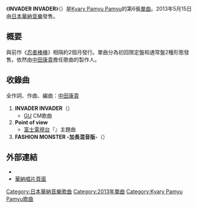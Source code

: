 {{expand|time=2013-09-27T05:03:53+00:00}}
{{Infobox Single
| Name            = INVADER INVADER
| Artist          = [[Kyary_Pamyu_Pamyu|Kyary Pamyu Pamyu]]
| Cover = invaderkyary.jpg
| Caption = 通常盤封面
| Album           = [[這什麼啊?|這什麼啊?]]
| B-side          = Point of view<br/>FASHION MONSTER -加長混音版-
| Released        = 2013年5月15日
| Format          = [[CD|CD]]<br/>[[數位下載|數位下載]]
| Recorded        = 
| Genre           = [[J-POP|J-POP]]/[[電子音樂|電子音樂]]/[[迴響貝斯|迴響貝斯]]/[[流行電音|流行電音]]
| Label           = [[日本華納音樂|unBORDE]]
| Writer          = [[中田康貴|中田康貴]]
| Producer        = 中田康貴
| Certification   = 
| Chart position  = 
| Last single     = [[忍者棒棒|忍者棒棒]]<br/>（2013年）
| This single     = '''INVADER INVADER'''<br/>（2013年）
| Next single     = [[浪費NIGHT樂園|浪費NIGHT樂園]]<br/>（2013年）
}}
《'''INVADER INVADER'''》（{{lang-ja|'''インベーダーインベーダー'''}}）是[[Kyary_Pamyu_Pamyu|Kyary Pamyu Pamyu]]的第6張[[單曲|單曲]]。2013年5月15日由[[日本華納音樂|日本華納音樂]]發售。

== 概要 ==
與前作《[[忍者棒棒|忍者棒棒]]》相隔約2個月發行。單曲分為初回限定盤和通常盤2種形態發售。依然由[[中田康貴|中田康貴]]擔任歌曲的製作人。
== 收錄曲 ==
全作詞、作曲、編曲：[[中田康貴|中田康貴]]

# '''INVADER INVADER'''（{{lang|ja|インベーダーインベーダー}}） 
#* [[GU|GU]] CM歌曲 
# '''Point of view'''
#* [[富士電視台|富士電視台]]『{{link-ja|アゲるテレビ|アゲるテレビ}}』主題曲
# '''FASHION MONSTER -加長混音版-'''（{{lang|ja|ファッションモンスター（extended mix）}}）

== 外部連結 ==
* {{youtube|jcIOg_m-bp4|《INVADER INVADER》音樂影片}}
* [https://web.archive.org/web/20140512232332/http://www.warnermusic.com.tw/store/item/3315 華納唱片頁面]

{{Kyary Pamyu Pamyu}}
[[Category:日本華納音樂歌曲|Category:日本華納音樂歌曲]]
[[Category:2013年單曲|Category:2013年單曲]]
[[Category:Kyary_Pamyu_Pamyu歌曲|Category:Kyary Pamyu Pamyu歌曲]]